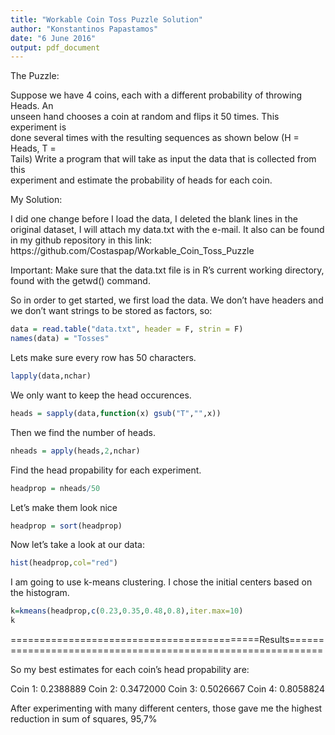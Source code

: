 ---
title: "Workable Coin Toss Puzzle Solution"
author: "Konstantinos Papastamos"
date: "6 June 2016"
output: pdf_document
---

The Puzzle:

Suppose	we	have	4	coins,	each	with	a	different	probability	of	throwing	Heads.	An	
unseen	hand	chooses	a	coin	at	random	and	flips	it	50	times.	This	experiment	is	
done	several	times	with	the	resulting	sequences	as	shown	below	(H	=	Heads,	T	=	
Tails)	Write	a	program	that	will	take	as	input	the	data	that	is	collected	from	this	
experiment	and	estimate	the	probability	of	heads	for	each	coin.	

My Solution:

I did one change before I load the data, I deleted the blank lines
in the original dataset, I will attach my data.txt with the e-mail.
It also can be found in my github repository in this link: 
https://github.com/Costaspap/Workable_Coin_Toss_Puzzle

Important: Make sure that the data.txt file is in
R's current working directory, found with the getwd() command.

So in order to get started, we first load the data. 
We don't have headers and we don't want strings to be
stored as factors, so:

```{r}
data = read.table("data.txt", header = F, strin = F)
names(data) = "Tosses"
```

Lets make sure every row has 50 characters.

```{r}
lapply(data,nchar)
```

We only want to keep the head occurences.

```{r}
heads = sapply(data,function(x) gsub("T","",x))
```

Then we find the number of heads.

```{r}
nheads = apply(heads,2,nchar)
```

Find the head propability for each experiment.

```{r}
headprop = nheads/50
```

Let's make them look nice

```{r}
headprop = sort(headprop)
```

Now let's take a look at our data:

```{r}
hist(headprop,col="red")
```

I am going to use k-means clustering. I chose the initial centers
based on the histogram.

```{r}
k=kmeans(headprop,c(0.23,0.35,0.48,0.8),iter.max=10)
k
```


===========================================Results============================================================

So my best estimates for each coin's head propability are:

Coin 1:  0.2388889
Coin 2:  0.3472000
Coin 3:  0.5026667
Coin 4:  0.8058824

After experimenting with many different centers, those gave me the
highest reduction in sum of squares, 95,7%